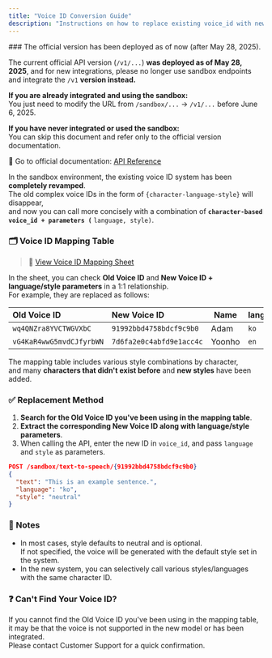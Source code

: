 ```yaml
---
title: "Voice ID Conversion Guide"
description: "Instructions on how to replace existing voice_id with new character-based IDs and how to use the mapping table."
---
```


<Warning>
  ### The official version has been deployed as of now (after May 28, 2025).

  The current official API version (`/v1/...`) **was deployed as of May 28, 2025**, and for new integrations, please no longer use sandbox endpoints and integrate the `/v1` **version instead.**

  **If you are already integrated and using the sandbox:**\
  You just need to modify the URL from `/sandbox/...` → `/v1/...` before June 6, 2025.

  **If you have never integrated or used the sandbox:**\
  You can skip this document and refer only to the official version documentation.

  📄 Go to official documentation: [API Reference](/en/api-reference/introduction)
</Warning>

In the sandbox environment, the existing voice ID system has been **completely revamped**.\
The old complex voice IDs in the form of `{character-language-style}` will disappear,\
and now you can call more concisely with a combination of ****`character-based voice_id + parameters (`**** `language, style)`.

### 🗂 Voice ID Mapping Table

> 🔗 [View Voice ID Mapping Sheet](https://docs.google.com/spreadsheets/d/1RPP9rxE8lWKrkhU91pdHUxOfYGEpqRSDaIybmVBFFZ0/edit?usp=sharing)

In the sheet, you can check **Old Voice ID** and **New Voice ID \+ language/style parameters** in a 1:1 relationship.\
For example, they are replaced as follows:

| Old Voice ID             | New Voice ID             | Name   | language | style     |
| :----------------------- | :----------------------- | ------ | :------- | :-------- |
| `wq4QNZra8YVCTWGVXbC`    | `91992bbd4758bdcf9c9b0`  | Adam   | `ko`     | `neutral` |
| `vG4KaR4wwG5mvdCJfyrbWN` | `7d6fa2e0c4abfd9e1acc4c` | Yoonho | `en`     | `happy`   |

The mapping table includes various style combinations by character,\
and many **characters that didn't exist before** and **new styles** have been added.

### ✅ Replacement Method

1. **Search for the Old Voice ID you've been using in the mapping table**.
2. **Extract the corresponding New Voice ID along with language/style parameters**.
3. When calling the API, enter the new ID in `voice_id`, and pass `language` and `style` as parameters.

```json
POST /sandbox/text-to-speech/{91992bbd4758bdcf9c9b0}
{
  "text": "This is an example sentence.",
  "language": "ko",
  "style": "neutral"
}
```

### 🧭 Notes

- In most cases, style defaults to neutral and is optional.\
  If not specified, the voice will be generated with the default style set in the system.
- In the new system, you can selectively call various styles/languages with the same character ID.

### ❓ Can't Find Your Voice ID?

If you cannot find the Old Voice ID you've been using in the mapping table,\
it may be that the voice is not supported in the new model or has been integrated.\
Please contact Customer Support for a quick confirmation.